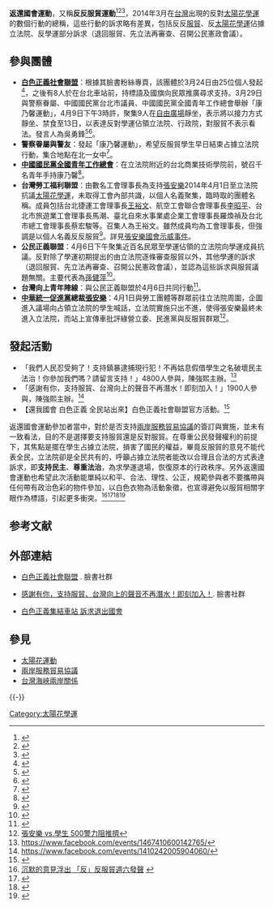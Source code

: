 {{问题条目|
{{citation style|time=2014-04-03T11:24:36+00:00}}
{{copyedit|time=2014-04-03T11:24:36+00:00}}
{{expand|time=2014-03-30}}
}}
{{UTC+8}}
'''返還國會運動'''，又稱'''反反服貿運動'''<ref>{{Cite web|url=http://newtalk.tw/news/2014/03/28/45777.html|title=反反服貿 3團體329發起康乃馨運動|author=柯昱安|date=2014年3月28日|publisher=[[新頭殼|新頭殼]]|language=zh-hant|accessdate=2014年4月3日|archive-date=2014年3月31日|archive-url=https://web.archive.org/web/20140331153012/http://newtalk.tw/news/2014/03/28/45777.html|dead-url=no}}</ref><ref>{{Cite web |url=http://udn.com/NEWS/NATIONAL/NATS1/8578869.shtml |title=康乃馨運動 今天連署挺警 |author=王冠仁、周志豪 |date=2014年3月29日 |publisher=[[聯合報|聯合報]] |language=zh-hant |accessdate=2014年4月3日 |archive-date=2014年4月1日 |archive-url=https://web.archive.org/web/20140401040215/http://udn.com/NEWS/NATIONAL/NATS1/8578869.shtml |dead-url=no }}</ref><ref>{{Cite web|url=http://www.libertytimes.com.tw/2014/new/mar/30/today-fo19.htm|title=反反服貿╱ 康乃馨運動 盼讓警休息|author=郭安家、甘芝萁、姜翔、陳慧萍、涂鉅旻、湯家玲|date=2014年3月30日|publisher=[[自由時報|自由時報]]|language=zh-hant|accessdate=2014年4月3日|archive-date=2014年4月2日|archive-url=https://web.archive.org/web/20140402064259/http://www.libertytimes.com.tw/2014/new/mar/30/today-fo19.htm|dead-url=no}}</ref>，2014年3月在[[台灣|台灣]]出現的反對[[太陽花學運|太陽花學運]]的數個行動的總稱，這些行動的訴求略有差異，包括反反[[海峽兩岸服務貿易協議|服貿]]、反[[太陽花學運|太陽花學運]]佔據立法院、反學運部分訴求（退回服貿、先立法再審查、召開公民憲政會議）。

== 參與團體 ==
* '''[[白色正義社會聯盟|白色正義社會聯盟]]'''：根據其臉書粉絲專頁，該團體於3月24日由25位個人發起<ref>{{Cite web |url=https://www.facebook.com/taiwan.wish2014 |title=白色正義社會聯盟 |accessdate=2014-03-26 |archive-date=2016-04-11 |archive-url=https://web.archive.org/web/20160411232618/https://www.facebook.com/taiwan.wish2014 |dead-url=no }}</ref>，之後有8人於在台北車站前，持標語及國旗向民眾推廣尋求支持。3月29日與警察眷屬、中國國民黨台北市議員、中國國民黨全國青年工作總會舉辦「康乃馨運動」，4月9日下午3時許，聚集9人在[[自由廣場|自由廣場]]靜坐，表示將以接力方式靜坐、禁食至13日，以表達反對學運佔領立法院、行政院，對服貿不表示看法。發言人為吳勇鋒<ref>{{cite news|title=反反服貿╱ 康乃馨運動 盼讓警休息|url=http://news.ltn.com.tw/news/focus/paper/766476|work=自由時報|date=2014-03-30|accessdate=2015-09-28|archive-date=2015-09-29|archive-url=https://web.archive.org/web/20150929103653/http://news.ltn.com.tw/news/focus/paper/766476|dead-url=no}}</ref><ref>{{cite news|url=http://www.appledaily.com.tw/realtimenews/article/politics/20140409/375995|title=白色正義社會聯盟　自由廣場靜坐禁食|work=台灣蘋果日報|date=2014-04-09|accessdate=2015-09-28|archive-date=2015-09-28|archive-url=https://web.archive.org/web/20150928210414/http://www.appledaily.com.tw/realtimenews/article/politics/20140409/375995|dead-url=no}}</ref>。
* '''警察眷屬與警友'''：發起「康乃馨運動」，希望反服貿學生早日結束占據立法院行動，集合地點在北一女中<ref>{{Cite web |url=http://www.cna.com.tw/news/firstnews/201403290157-1.aspx |title=警眷持康乃馨 高喊孩子們回家 |accessdate=2014-04-07 |archive-date=2014-04-08 |archive-url=https://web.archive.org/web/20140408224133/http://www.cna.com.tw/news/firstnews/201403290157-1.aspx |dead-url=no }}</ref>。
* '''[[中國國民黨全國青年工作總會|中國國民黨全國青年工作總會]]'''：在立法院附近的台北商業技術學院前，號召千名青年手持康乃馨<ref>{{Cite web |url=http://www.cna.com.tw/news/firstnews/201403280291-1.aspx |title=康乃馨對太陽花 3團體上街頭 |accessdate=2014-03-29 |archive-date=2014-03-29 |archive-url=https://web.archive.org/web/20140329154724/http://www.cna.com.tw/news/firstnews/201403280291-1.aspx |dead-url=no }}</ref>。
* '''台灣勞工福利聯盟'''：由數名工會理事長為支持[[張安樂|張安樂]]2014年4月1日至立法院抗議[[太陽花學運|太陽花學運]]，未取得工會內部共識，以個人名義聚集，臨時取的團體名稱。成員包括台北捷運工會理事長[[王裕文|王裕文]]、航空工會聯合會理事長[[李昭平|李昭平]]、台北市旅遊業工會理事長馬潮、臺北自來水事業處企業工會理事長羅煥禎及台北市總工會理事長蔡宏駿等。召集人為王裕文。雖然成員均為工會理事長，但強調是以個人名義反反服貿<ref>{{cite news|url=http://www.appledaily.com.tw/realtimenews/article/new/20140331/370599|title=假勞團反反服貿？　工會領袖：是個人名義|work=台灣蘋果日報|date=2014-03-31|accessdate=2014-04-21|archive-date=2014-04-23|archive-url=https://web.archive.org/web/20140423045400/http://www.appledaily.com.tw/realtimenews/article/new/20140331/370599|dead-url=no}}</ref>。詳見[[張安樂國會示威事件|張安樂國會示威事件]]。
* '''公民正義聯盟'''：4月6日下午聚集近百名民眾至學運佔領的立法院向學運成員抗議。反對除了學運初期提出的由立法院逐條審查服貿以外，其他學運的訴求（退回服貿、先立法再審查、召開公民憲政會議），並認為這些訴求與服貿議題無關。主要代表為[[孫健萍|孫健萍]]<ref>{{cite news|url=http://www.youtube.com/watch?v=KgP8ElYSAfA|title=公民正義聯盟白衫軍　立院對話遭拒|work=[[民視新聞|民視新聞]]|date=2014-04-06|accessdate=2015-09-28|archive-date=2019-05-10|archive-url=https://web.archive.org/web/20190510070959/https://www.youtube.com/watch?v=KgP8ElYSAfA|dead-url=no}}</ref>。
* '''台灣向上青年陣線'''：與公民正義聯盟於4月6日共同行動<ref>{{cite news|url=http://anntw.com/articles/20140406-6zmg|title=反反服貿溝通遭拒　擬會見小英|work=[[台灣醒報|台灣醒報]]|date=2014-04-06|accessdate=2014-05-17|archive-date=2014-05-17|archive-url=https://web.archive.org/web/20140517171151/http://anntw.com/articles/20140406-6zmg|dead-url=no}}</ref>。
* '''[[中華統一促進黨|中華統一促進黨]]總裁[[張安樂|張安樂]]'''：4月1日與勞工團體等群眾前往立法院周圍，企圖進入議場向占領立法院的學生喊話，立法院實施只出不進，使得張安樂最終未進入立法院，而站上宣傳車批評綠營立委、民進黨與反服貿群眾<ref>[https://archive.is/20140405003800/http://udn.com/NEWS/NATIONAL/NAT4/8586991.shtml 張安樂 vs.學生 500警力阻推擠]</ref>。{{See|張安樂國會示威事件}}

== 發起活動 ==
* 「我們人民忍受夠了！支持鎮暴逮捕現行犯！不再姑息假借學生之名破壞民主法治！你參加我們嗎？請留言支持！」4800人參與，陳強熙主辦。<ref>https://www.facebook.com/events/1467410600142765/</ref>
* 「感謝有你，支持服貿、台灣向上的聲音不再潛水！即刻加入！」1900人參與，陳強熙主辦。<ref>https://www.facebook.com/events/1410242005904060/</ref>
* 【還我國會 白色正義 全民站出來】白色正義社會聯盟官方活動。<ref>{{Cite web |url=https://www.facebook.com/events/634204533282642 |title=存档副本 |accessdate=2014-03-26 |archive-date=2016-04-11 |archive-url=https://web.archive.org/web/20160411233336/https://www.facebook.com/events/634204533282642 |dead-url=no }}</ref>
返還國會運動參加者當中，對於是否支持[[兩岸服務貿易協議|兩岸服務貿易協議]]的簽訂與實施，並未有一致看法，目的不是選擇要支持服貿還是反對服貿。在尊重公民發聲權利的前提下，其焦點是擺在學生占據立法院，損害了國民的權益，畢竟反服貿的意見不能代表全民，立法院卻是全民共有的，呼籲占據立法院者能改以合理且合法的方式表達訴求，即'''支持民主'''、'''尊重法治'''，為求學運退場，恢復原本的行政秩序。另外返還國會運動也希望此次活動能單純以和平、合法、理性、公正，規範參與者不要攜帶與任何帶有政治色彩的物件參加，以白色衣物為活動象徵，也宣導避免以服貿相關字眼作為標語，引起更多衝突。<ref>[http://www.chinatimes.com/realtimenews/20140326005138-260402 沉默的意見浮出 「反」反服貿週六發聲] {{webarchive|url=https://web.archive.org/web/20140327220925/http://www.chinatimes.com/realtimenews/20140326005138-260402 |date=2014-03-27 }}</ref><ref>{{Cite web |url=http://www.nownews.com/n/2014/03/25/1165122 |title=反「反服貿」！臉書發起反胡鬧活動　高喊：還我國會殿堂 |accessdate=2014-03-26 |archive-date=2014-03-26 |archive-url=https://web.archive.org/web/20140326035049/http://www.nownews.com/n/2014/03/25/1165122 |dead-url=no }}</ref><ref>{{Cite web |url=http://www.appledaily.com.tw/realtimenews/article/politics/20140328/368571/%E3%80%8C%E5%8F%8D%E5%8F%8D%E6%9C%8D%E8%B2%BF%E3%80%8D%E5%91%A8%E5%85%AD%E4%B8%8A%E8%A1%97%E3%80%80%E5%BA%B7%E4%B9%83%E9%A6%A8%E5%B0%8D%E6%B1%BA%E5%A4%AA%E9%99%BD%E8%8A%B1 |title=「反反服貿」明上街　康乃馨對決太陽花 |accessdate=2014-03-29 |archive-date=2014-03-30 |archive-url=https://web.archive.org/web/20140330235525/http://www.appledaily.com.tw/realtimenews/article/politics/20140328/368571/%E3%80%8C%E5%8F%8D%E5%8F%8D%E6%9C%8D%E8%B2%BF%E3%80%8D%E5%91%A8%E5%85%AD%E4%B8%8A%E8%A1%97%E3%80%80%E5%BA%B7%E4%B9%83%E9%A6%A8%E5%B0%8D%E6%B1%BA%E5%A4%AA%E9%99%BD%E8%8A%B1 |dead-url=no }}</ref><ref>{{Cite web |url=http://udn.com/NEWS/NATIONAL/NAT3/8576739.shtml |title=康乃馨vs.太陽花 另一種聲音周六站出來 |accessdate=2014-03-29 |archive-date=2014-03-29 |archive-url=https://web.archive.org/web/20140329154333/http://udn.com/NEWS/NATIONAL/NAT3/8576739.shtml |dead-url=no }}</ref>

== 参考文献 ==
{{Reflist|2}}

== 外部連結 ==
* {{zh-tw}} [https://www.facebook.com/taiwan.wish2014 白色正義社會聯盟] {{Wayback|url=https://www.facebook.com/taiwan.wish2014 |date=20160411232618 }}. 臉書社群
* {{zh-tw}} [https://www.facebook.com/events/1410242005904060/?source=1 感謝有你，支持服貿、台灣向上的聲音不再潛水！即刻加入！]. 臉書社群
* {{zh-tw}} [http://www.youtube.com/watch?v=r6ruuMvMmL8 白色正義集結車站 訴求退出國會] {{Wayback|url=http://www.youtube.com/watch?v=r6ruuMvMmL8 |date=20150707020114 }}

== 參見 ==
* [[太陽花運動|太陽花運動]]
* [[兩岸服務貿易協議|兩岸服務貿易協議]]
* [[台灣海峽兩岸關係|台灣海峽兩岸關係]]




{{-}}
{{太陽花學運}}
{{台灣社會運動|政治運動}}
[[Category:太陽花學運|Category:太陽花學運]]